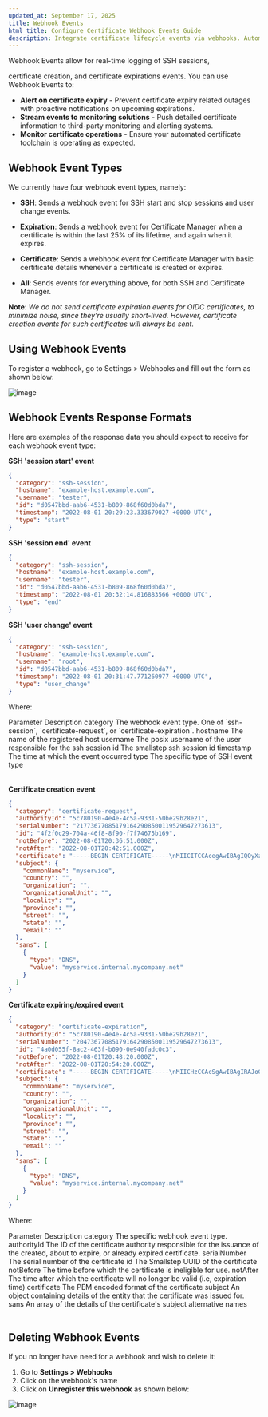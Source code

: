 ```yaml
---
updated_at: September 17, 2025
title: Webhook Events
html_title: Configure Certificate Webhook Events Guide
description: Integrate certificate lifecycle events via webhooks. Automate workflows based on certificate issuance, renewal, and revocation.
---
```



Webhook Events allow for real-time logging of SSH sessions, 

certificate creation, and certificate expirations events.
You can use Webhook Events to:

- **Alert on certificate expiry** - Prevent certificate expiry related outages with proactive notifications on upcoming expirations.
- **Stream events to monitoring solutions** - Push detailed certificate information to third-party monitoring and alerting systems.
- **Monitor certificate operations** - Ensure your automated certificate toolchain is operating as expected.

## Webhook Event Types
We currently have four webhook event types, namely:

- **SSH**: Sends a webhook event for SSH start and stop sessions and user change events.
- **Expiration**: Sends a webhook event for Certificate Manager when a certificate is within the last 25% of its lifetime, and again when it expires.

- **Certificate**: Sends a webhook event for Certificate Manager with basic certificate details whenever a certificate is created or expires.

- **All**: Sends events for everything above, for both SSH and Certificate Manager.


**Note**: <em>We do not send certificate expiration events for OIDC certificates, to minimize noise, since they're usually short-lived. However, certificate creation events for such certificates will always be sent.</em>

## Using Webhook Events
To register a webhook, go to Settings > Webhooks and fill out the form as shown below:

![image](/graphics/webhook-events-demo.png 'Webhook Events Requirements')

## Webhook Events Response Formats
Here are examples of the response data you should expect to receive for each webhook event type:


**SSH 'session start' event**
```json
{
  "category": "ssh-session",
  "hostname": "example-host.example.com",
  "username": "tester",
  "id": "d0547bbd-aab6-4531-b809-868f60d0bda7",
  "timestamp": "2022-08-01 20:29:23.333679027 +0000 UTC",
  "type": "start"
}
```

**SSH 'session end' event**
```json
{
  "category": "ssh-session",
  "hostname": "example-host.example.com",
  "username": "tester",
  "id": "d0547bbd-aab6-4531-b809-868f60d0bda7",
  "timestamp": "2022-08-01 20:32:14.816883566 +0000 UTC",
  "type": "end"
}
```

**SSH 'user change' event**
```json
{
  "category": "ssh-session",
  "hostname": "example-host.example.com",
  "username": "root",
  "id": "d0547bbd-aab6-4531-b809-868f60d0bda7",
  "timestamp": "2022-08-01 20:31:47.771260977 +0000 UTC",
  "type": "user_change"
}
```

Where: 
<Table>
    <TableHead>
        <TableRow>
            <TableCell>Parameter</TableCell>
            <TableCell>Description</TableCell>
        </TableRow>
    </TableHead>
    <TableBody>
        <TableRow>
            <TableCell>category</TableCell>
            <TableCell>The webhook event type. One of `ssh-session`, `certificate-request`, or `certificate-expiration`. </TableCell>
        </TableRow>
        <TableRow>
            <TableCell>hostname</TableCell>
            <TableCell>The name of the registered host </TableCell>
        </TableRow>
        <TableRow>
            <TableCell>username</TableCell>
            <TableCell>The posix username of the user responsible for the ssh session</TableCell>
        </TableRow>
        <TableRow>
            <TableCell>id</TableCell>
            <TableCell>The smallstep ssh session id </TableCell>
        </TableRow>
         <TableRow>
            <TableCell>timestamp</TableCell>
            <TableCell>The time at which the event occurred</TableCell>
        </TableRow>
         <TableRow>
            <TableCell>type</TableCell>
            <TableCell>The specific type of SSH event type</TableCell>
        </TableRow>
    </TableBody>
</Table>


**Certificate creation event**
```json
{
  "category": "certificate-request",
  "authorityId": "5c780190-4e4e-4c5a-9331-50be29b28e21",
  "serialNumber": "217736770851791642908500119529647273613",
  "id": "4f2f0c29-704a-46f8-8f90-f7f74675b169",
  "notBefore": "2022-08-01T20:36:51.000Z",
  "notAfter": "2022-08-01T20:42:51.000Z",
  "certificate": "-----BEGIN CERTIFICATE-----\nMIICITCCAcegAwIBAgIQOyXzxXEspOAfi/10+hPMLjAKBggqhkjOPQQDAjAhMR8w\nHQYDVQQDExZKV0sgU0EgSW50ZXJtZWRpYXRlIENBMB4XDTIyMDgwMTIwMzY1MVoX\nDTIyMDgwMTIwNDI1MVowFDESMBAGA1UEAxMJbXlzZXJ2aWNlMFkwEwYHKoZIzj0C\nAQYIKoZIzj0DAQcDQgAEfDkIN/DlpolcxVqMu5iZ0zJqVlAXfasCJvGxwBJKpQdS\nZJOLsenrguwJJpLqNuj3icIhI6gFodqvLpNAcaJ/zKOB7TCB6jAOBgNVHQ8BAf8E\nBAMCB4AwHQYDVR0lBBYwFAYIKwYBBQUHAwEGCCsGAQUFBwMCMB0GA1UdDgQWBBRM\nO8Ak/HRgQ9j8iIK4xgONh+/W8DAfBgNVHSMEGDAWgBSNeT/nLC3Z+iRpVXVdvgpH\nlJRzwjArBgNVHREEJDAigiBteXNlcnZpY2UuaW50ZXJuYWwubXljb21wYW55Lm5l\ndDBMBgwrBgEEAYKkZMYoQAEEPDA6AgECBA9hdXRob3JpdHktYWRtaW4EJGQzMTc0\nMjM2LTE1YzEtNDEzOC04OTJkLTVlZDIzNDcxN2M5YTAKBggqhkjOPQQDAgNIADBF\nAiEA5kXI0dB6xMnEMAiwEigy0vYMHXYvX97BderaMFGdmSECIH2FQ/5A7RyxdkbE\nNVOdaxxFAW8YBCiyiKxnu0BzOM+C\n-----END CERTIFICATE-----\n",
  "subject": {
    "commonName": "myservice",
    "country": "",
    "organization": "",
    "organizationalUnit": "",
    "locality": "",
    "province": "",
    "street": "",
    "state": "",
    "email": ""
  },
  "sans": [
    {
      "type": "DNS",
      "value": "myservice.internal.mycompany.net"
    }
  ]
}
```

**Certificate expiring/expired event**
```json
{
  "category": "certificate-expiration",
  "authorityId": "5c780190-4e4e-4c5a-9331-50be29b28e21",
  "serialNumber": "204736770851791642908500119529647273613",
  "id": "4a0d055f-8ac2-463f-b090-0e940fadc0c3",
  "notBefore": "2022-08-01T20:48:20.000Z",
  "notAfter": "2022-08-01T20:54:20.000Z",
  "certificate": "-----BEGIN CERTIFICATE-----\nMIICHzCCAcSgAwIBAgIRAJoG3iYtwd9xSbAsRjDMdo0wCgYIKoZIzj0EAwIwITEf\nMB0GA1UEAxMWSldLIFNBIEludGVybWVkaWF0ZSBDQTAeFw0yMjA4MDEyMDQ4MjBa\nFw0yMjA4MDEyMDU0MjBaMBQxEjAQBgNVBAMTCW15c2VydmljZTBZMBMGByqGSM49\nAgEGCCqGSM49AwEHA0IABNfWJtHDDXlvfiljmzzgNdzmmk5Xhxf84RiP9DShOXxI\nNgndPXYp7d49UCVKm3IrJ3HY/6WBh2g/cv0p2BQ3kUejgekwgeYwDgYDVR0PAQH/\nBAQDAgeAMB0GA1UdJQQWMBQGCCsGAQUFBwMBBggrBgEFBQcDAjAdBgNVHQ4EFgQU\nNgNvb8W9k/5/PHNQYx+xaQ45faQwHwYDVR0jBBgwFoAUjXk/5ywt2fokaVV1Xb4K\nR5SUc8IwKwYDVR0RBCQwIoIgbXlzZXJ2aWNlLmludGVybmFsLm15Y29tcGFueS5u\nZXQwSAYMKwYBBAGCpGTGKEABBDgwNgIBAQQEbmFtZQQrQ09pRDNLMzE1Mms3TW5Q\nNDR2eWlaLXNZaVphMmtSZU9fWFRNRG54RTB3VTAKBggqhkjOPQQDAgNJADBGAiEA\nuWabixlFwJif3+ypPdJax5xPwCPT+LxL2ETNP0RwGvICIQC/fdBn7b+W+sa9GSLx\nDFNysUCX39uO7F7XbAEJBRFa8A==\n-----END CERTIFICATE-----\n",
  "subject": {
    "commonName": "myservice",
    "country": "",
    "organization": "",
    "organizationalUnit": "",
    "locality": "",
    "province": "",
    "street": "",
    "state": "",
    "email": ""
  },
  "sans": [
    {
      "type": "DNS",
      "value": "myservice.internal.mycompany.net"
    }
  ]
}
```

Where: 

<Table>
    <TableHead>
        <TableRow>
            <TableCell>Parameter</TableCell>
            <TableCell>Description</TableCell>
        </TableRow>
    </TableHead>
    <TableBody>
        <TableRow>
            <TableCell>category</TableCell>
            <TableCell>The specific webhook event type. </TableCell>
        </TableRow>
        <TableRow>
            <TableCell>authorityId</TableCell>
            <TableCell>The ID of the certificate authority responsible for the issuance of the created, about to expire, or already expired certificate.</TableCell>
        </TableRow>
        <TableRow>
            <TableCell>serialNumber</TableCell>
            <TableCell>The serial number of the certificate </TableCell>
        </TableRow>
        <TableRow>
            <TableCell>id</TableCell>
            <TableCell>The Smallstep UUID of the certificate</TableCell>
        </TableRow>
        <TableRow>
            <TableCell>notBefore</TableCell>
            <TableCell>The time before which the certificate is ineligible for use.</TableCell>
        </TableRow>
        <TableRow>
            <TableCell>notAfter</TableCell>
            <TableCell>The time after which the certificate will no longer be valid (i.e, expiration time)</TableCell>
        </TableRow>
        <TableRow>
            <TableCell>certificate</TableCell>
            <TableCell>The PEM encoded format of the certificate</TableCell>
        </TableRow>
        <TableRow>
            <TableCell>subject</TableCell>
            <TableCell>An object containing details of the entity that the certificate was issued for.</TableCell>
        </TableRow>
        <TableRow>
            <TableCell>sans</TableCell>
            <TableCell>An array of the details of the certificate's subject alternative names</TableCell>
        </TableRow>
    </TableBody>
</Table>

## Deleting Webhook Events
If you no longer have need for a webhook and wish to delete it:  

1. Go to **Settings > Webhooks**
2. Click on the webhook's name
3. Click on **Unregister this webhook** as shown below: 

![image](/graphics/unregister-webhook.png 'Webhook Events Requirements')

